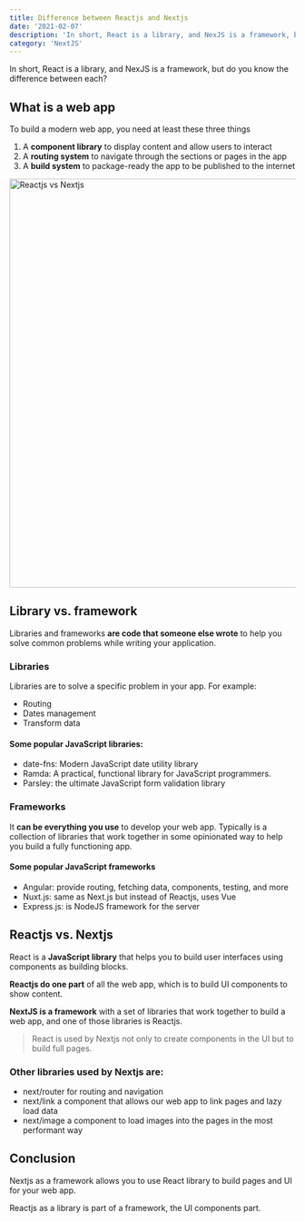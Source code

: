 ```yaml
---
title: Difference between Reactjs and Nextjs
date: '2021-02-07'
description: 'In short, React is a library, and NexJS is a framework, but do you know the difference between each?'
category: 'NextJS'
---
```


In short, React is a library, and NexJS is a framework, but do you know the difference between each?


## What is a web app

To build a modern web app, you need at least these three things
1. A **component library** to display content and allow users to interact
2. A **routing system** to navigate through the sections or pages in the app
3. A **build system** to package-ready the app to be published to the internet

<Image src="/static/images/blog/difference-between-reactjs-and-nextjs/react-vs-next.jpg" alt="Reactjs vs Nextjs" width="1100" height="720" />

## Library vs. framework

Libraries and frameworks **are code that someone else wrote** to help you solve common problems while writing your application.

### Libraries

Libraries are to solve a specific problem in your app. For example:
- Routing
- Dates management
- Transform data

#### Some popular JavaScript libraries:
- date-fns: Modern JavaScript date utility library
- Ramda: A practical, functional library for JavaScript programmers.
- Parsley: the ultimate JavaScript form validation library

### Frameworks
It **can be everything you use** to develop your web app. Typically is a collection of libraries that work together in some opinionated way to help you build a fully functioning app.

#### Some popular JavaScript frameworks
- Angular: provide routing, fetching data, components, testing, and more
- Nuxt.js: same as Next.js but instead of Reactjs, uses Vue
- Express.js: is NodeJS framework for the server

## Reactjs vs. Nextjs
React is a **JavaScript library** that helps you to build user interfaces using components as building blocks.

**Reactjs do one part** of all the web app, which is to build UI components to show content.

**NextJS is a framework** with a set of libraries that work together to build a web app, and one of those libraries is Reactjs.

> React is used by Nextjs not only to create components in the UI but to build full pages.

### Other libraries used by Nextjs are:
- next/router for routing and navigation
- next/link a component that allows our web app to link pages and lazy load data
- next/image a component to load images into the pages in the most performant way

## Conclusion
Nextjs as a framework allows you to use React library to build pages and UI for your web app.

Reactjs as a library is part of a framework, the UI components part.